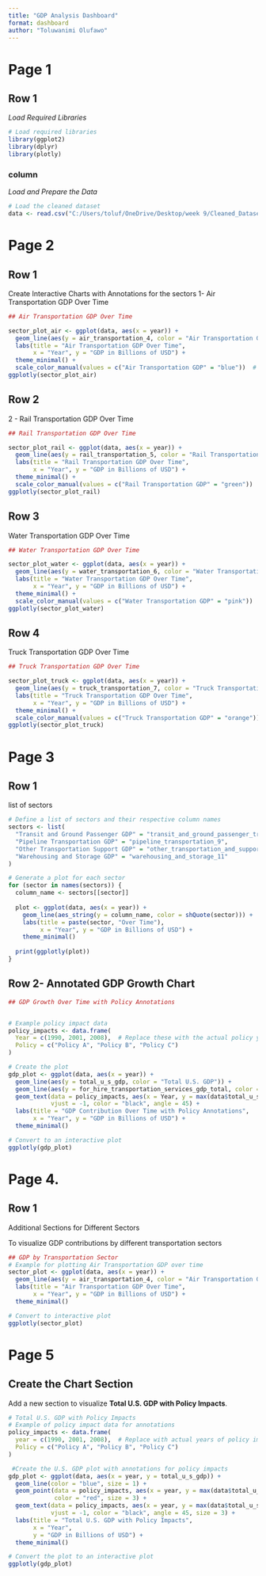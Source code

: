 ```yaml
---
title: "GDP Analysis Dashboard"
format: dashboard 
author: "Toluwanimi Olufawo"
---
```




# Page 1

## Row 1 

*Load Required Libraries*
```r
# Load required libraries
library(ggplot2)
library(dplyr)
library(plotly)

```

### column 
*Load and Prepare the Data*


```r
# Load the cleaned dataset
data <- read.csv("C:/Users/toluf/OneDrive/Desktop/week 9/Cleaned_Dataset_USGDP.csv")
```


# Page 2 

## Row 1 
Create Interactive Charts with Annotations for the sectors 
1- Air Transportation GDP Over Time

```r
## Air Transportation GDP Over Time

sector_plot_air <- ggplot(data, aes(x = year)) +
  geom_line(aes(y = air_transportation_4, color = "Air Transportation GDP")) +
  labs(title = "Air Transportation GDP Over Time",
       x = "Year", y = "GDP in Billions of USD") +
  theme_minimal() +
  scale_color_manual(values = c("Air Transportation GDP" = "blue"))  # Add color customization here
ggplotly(sector_plot_air)

```


## Row 2
2 - Rail Transportation GDP Over Time

```r
## Rail Transportation GDP Over Time

sector_plot_rail <- ggplot(data, aes(x = year)) +
  geom_line(aes(y = rail_transportation_5, color = "Rail Transportation GDP")) +
  labs(title = "Rail Transportation GDP Over Time",
       x = "Year", y = "GDP in Billions of USD") +
  theme_minimal() +
  scale_color_manual(values = c("Rail Transportation GDP" = "green"))  # Add color customization here
ggplotly(sector_plot_rail)
```



## Row 3
Water Transportation GDP Over Time
```r
## Water Transportation GDP Over Time

sector_plot_water <- ggplot(data, aes(x = year)) +
  geom_line(aes(y = water_transportation_6, color = "Water Transportation GDP")) +
  labs(title = "Water Transportation GDP Over Time",
       x = "Year", y = "GDP in Billions of USD") +
  theme_minimal() +
  scale_color_manual(values = c("Water Transportation GDP" = "pink"))  # Optional color customization
ggplotly(sector_plot_water)
```
## Row 4
Truck Transportation GDP Over Time
```r
## Truck Transportation GDP Over Time

sector_plot_truck <- ggplot(data, aes(x = year)) +
  geom_line(aes(y = truck_transportation_7, color = "Truck Transportation GDP")) +
  labs(title = "Truck Transportation GDP Over Time",
       x = "Year", y = "GDP in Billions of USD") +
  theme_minimal() +
  scale_color_manual(values = c("Truck Transportation GDP" = "orange"))  # Optional color customization
ggplotly(sector_plot_truck)

```


# Page 3

## Row 1
list of sectors

```r
# Define a list of sectors and their respective column names
sectors <- list(
  "Transit and Ground Passenger GDP" = "transit_and_ground_passenger_transportation_8",
  "Pipeline Transportation GDP" = "pipeline_transportation_9",
  "Other Transportation Support GDP" = "other_transportation_and_support_activities_10",
  "Warehousing and Storage GDP" = "warehousing_and_storage_11"
)

# Generate a plot for each sector
for (sector in names(sectors)) {
  column_name <- sectors[[sector]]
  
  plot <- ggplot(data, aes(x = year)) +
    geom_line(aes_string(y = column_name, color = shQuote(sector))) +
    labs(title = paste(sector, "Over Time"),
         x = "Year", y = "GDP in Billions of USD") +
    theme_minimal()
  
  print(ggplotly(plot))
}
```


## Row 2- Annotated GDP Growth Chart

```r
## GDP Growth Over Time with Policy Annotations


# Example policy impact data
policy_impacts <- data.frame(
  Year = c(1990, 2001, 2008),  # Replace these with the actual policy years
  Policy = c("Policy A", "Policy B", "Policy C")
)

# Create the plot
gdp_plot <- ggplot(data, aes(x = year)) +
  geom_line(aes(y = total_u_s_gdp, color = "Total U.S. GDP")) +
  geom_line(aes(y = for_hire_transportation_services_gdp_total, color = "For-Hire Transportation GDP")) +
  geom_text(data = policy_impacts, aes(x = Year, y = max(data$total_u_s_gdp), label = Policy),
            vjust = -1, color = "black", angle = 45) +
  labs(title = "GDP Contribution Over Time with Policy Annotations",
       x = "Year", y = "GDP in Billions of USD") +
  theme_minimal()

# Convert to an interactive plot
ggplotly(gdp_plot)


`````



# Page  4.
## Row 1
Additional Sections for Different Sectors

To visualize GDP contributions by different transportation sectors

```r
## GDP by Transportation Sector
# Example for plotting Air Transportation GDP over time
sector_plot <- ggplot(data, aes(x = year)) +
  geom_line(aes(y = air_transportation_4, color = "Air Transportation GDP")) +
  labs(title = "Air Transportation GDP Over Time",
       x = "Year", y = "GDP in Billions of USD") +
  theme_minimal()

# Convert to interactive plot
ggplotly(sector_plot)
`````



# Page 5 
## Create the Chart Section

Add a new section to visualize **Total U.S. GDP with Policy Impacts**.

```r
# Total U.S. GDP with Policy Impacts
# Example of policy impact data for annotations
policy_impacts <- data.frame(
  year = c(1990, 2001, 2008),  # Replace with actual years of policy impacts
  Policy = c("Policy A", "Policy B", "Policy C")
)

 #Create the U.S. GDP plot with annotations for policy impacts
gdp_plot <- ggplot(data, aes(x = year, y = total_u_s_gdp)) +
  geom_line(color = "blue", size = 1) +
  geom_point(data = policy_impacts, aes(x = year, y = max(data$total_u_s_gdp)), 
             color = "red", size = 3) +
  geom_text(data = policy_impacts, aes(x = year, y = max(data$total_u_s_gdp), label = Policy),
            vjust = -1, color = "black", angle = 45, size = 3) +
  labs(title = "Total U.S. GDP with Policy Impacts",
       x = "Year",
       y = "GDP in Billions of USD") +
  theme_minimal()

# Convert the plot to an interactive plot
ggplotly(gdp_plot)

````









